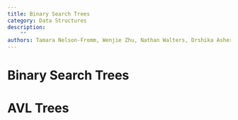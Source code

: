 ```yaml
---
title: Binary Search Trees
category: Data Structures
description:
    ""
authors: Tamara Nelson-Fromm, Wenjie Zhu, Nathan Walters, Drshika Asher
---
```

# Binary Search Trees
# AVL Trees
